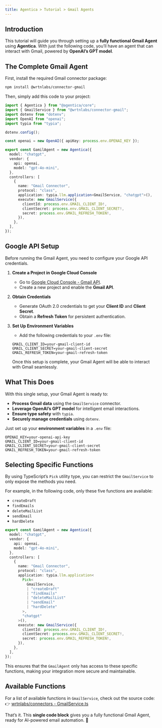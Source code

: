 ```yaml
---
title: Agentica > Tutorial > Gmail Agents  
---
```


## Introduction  

This tutorial will guide you through setting up a **fully functional Gmail Agent** using **Agentica**. With just the following code, you’ll have an agent that can interact with Gmail, powered by **OpenAI’s GPT model**.  

## The Complete Gmail Agent  

First, install the required Gmail connector package:  

```bash
npm install @wrtnlabs/connector-gmail
```  

Then, simply add this code to your project:  

```typescript
import { Agentica } from "@agentica/core";
import { GmailService } from "@wrtnlabs/connector-gmail";
import dotenv from "dotenv";
import OpenAI from "openai";
import typia from "typia";

dotenv.config();

const openai = new OpenAI({ apiKey: process.env.OPENAI_KEY });

export const GamilAgent = new Agentica({
  model: "chatgpt",
  vendor: {
    api: openai,
    model: "gpt-4o-mini",
  },
  controllers: [
    {
      name: "Gmail Connector",
      protocol: "class",
      application: typia.llm.application<GmailService, "chatgpt">(),
      execute: new GmailService({
        clientId: process.env.GMAIL_CLIENT_ID!,
        clientSecret: process.env.GMAIL_CLIENT_SECRET!,
        secret: process.env.GMAIL_REFRESH_TOKEN!,
      }),
    },
  ],
});
```  

## Google API Setup  

Before running the Gmail Agent, you need to configure your Google API credentials.  

1. **Create a Project in Google Cloud Console**  
   - Go to [Google Cloud Console - Gmail API](https://console.cloud.google.com/marketplace/product/google/gmail.googleapis.com).  
   - Create a new project and enable the **Gmail API**.  

2. **Obtain Credentials**  
   - Generate OAuth 2.0 credentials to get your **Client ID** and **Client Secret**.  
   - Obtain a **Refresh Token** for persistent authentication.  

3. **Set Up Environment Variables**  
   - Add the following credentials to your `.env` file:  

   ```env
   GMAIL_CLIENT_ID=your-gmail-client-id  
   GMAIL_CLIENT_SECRET=your-gmail-client-secret  
   GMAIL_REFRESH_TOKEN=your-gmail-refresh-token  
   ```

   Once this setup is complete, your Gmail Agent will be able to interact with Gmail seamlessly.

## What This Does  

With this single setup, your Gmail Agent is ready to:  

- **Process Gmail data** using the `GmailService` connector.  
- **Leverage OpenAI’s GPT model** for intelligent email interactions.  
- **Ensure type safety** with `typia`.  
- **Securely manage credentials** using `dotenv`.  

Just set up your **environment variables** in a `.env` file:  

```env
OPENAI_KEY=your-openai-api-key
GMAIL_CLIENT_ID=your-gmail-client-id
GMAIL_CLIENT_SECRET=your-gmail-client-secret
GMAIL_REFRESH_TOKEN=your-gmail-refresh-token
```  

## Selecting Specific Functions  

By using TypeScript’s `Pick` utility type, you can restrict the `GmailService` to only expose the methods you need.  

For example, in the following code, only these five functions are available:  

- `createDraft`
- `findEmails`
- `deleteMailList`
- `sendEmail`
- `hardDelete`

```typescript
export const GamilAgent = new Agentica({
  model: "chatgpt",
  vendor: {
    api: openai,
    model: "gpt-4o-mini",
  },
  controllers: [
    {
      name: "Gmail Connector",
      protocol: "class",
      application: typia.llm.application<
        Pick<
          GmailService,
          | "createDraft"
          | "findEmails"
          | "deleteMailList"
          | "sendEmail"
          | "hardDelete"
        >,
        "chatgpt"
      >(),
      execute: new GmailService({
        clientId: process.env.GMAIL_CLIENT_ID!,
        clientSecret: process.env.GMAIL_CLIENT_SECRET!,
        secret: process.env.GMAIL_REFRESH_TOKEN!,
      }),
    },
  ],
});
```

This ensures that the `GmailAgent` only has access to these specific functions, making your integration more secure and maintainable.


## Available Functions  

For a list of available functions in `GmailService`, check out the source code:  
👉 [wrtnlabs/connectors - GmailService.ts](https://github.com/wrtnlabs/connectors/blob/main/packages/gmail/src/gmail/GmailService.ts)  

That’s it. This **single code block** gives you a fully functional Gmail Agent, ready for AI-powered email automation. 🚀